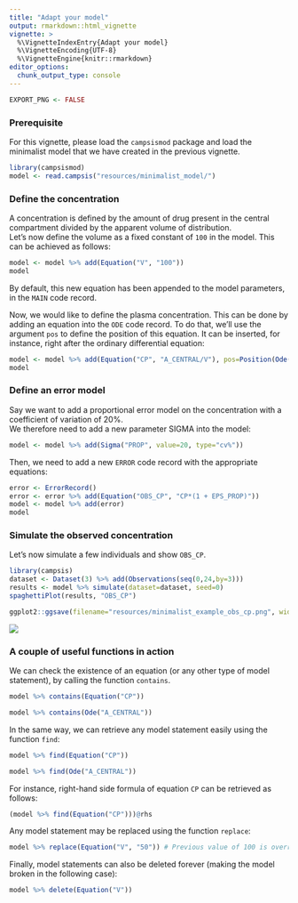 ```yaml
---
title: "Adapt your model"
output: rmarkdown::html_vignette
vignette: >
  %\VignetteIndexEntry{Adapt your model}
  %\VignetteEncoding{UTF-8}
  %\VignetteEngine{knitr::rmarkdown}
editor_options: 
  chunk_output_type: console
---
```


```r
EXPORT_PNG <- FALSE
```

### Prerequisite

For this vignette, please load the `campsismod` package and load the minimalist model that we have created in the previous vignette.

```r
library(campsismod)
model <- read.campsis("resources/minimalist_model/")
```

### Define the concentration

A concentration is defined by the amount of drug present in the central compartment divided by the apparent volume of distribution.  
Let's now define the volume as a fixed constant of `100` in the model. This can be achieved as follows:

```r
model <- model %>% add(Equation("V", "100"))
model
```

By default, this new equation has been appended to the model parameters, in the `MAIN` code record.  

Now, we would like to define the plasma concentration. This can be done by adding an equation into the `ODE` code record. To do that, we'll use the argument `pos` to define the position of this equation. It can be inserted, for instance, right after the ordinary differential equation:

```r
model <- model %>% add(Equation("CP", "A_CENTRAL/V"), pos=Position(Ode("A_CENTRAL")))
model
```

### Define an error model

Say we want to add a proportional error model on the concentration with a coefficient of variation of 20%.  
We therefore need to add a new parameter SIGMA into the model:

```r
model <- model %>% add(Sigma("PROP", value=20, type="cv%"))
```

Then, we need to add a new `ERROR` code record with the appropriate equations:

```r
error <- ErrorRecord()
error <- error %>% add(Equation("OBS_CP", "CP*(1 + EPS_PROP)"))
model <- model %>% add(error)
model
```

### Simulate the observed concentration

Let's now simulate a few individuals and show `OBS_CP`.

```r
library(campsis)
dataset <- Dataset(3) %>% add(Observations(seq(0,24,by=3)))
results <- model %>% simulate(dataset=dataset, seed=0)
spaghettiPlot(results, "OBS_CP")
```

```r
ggplot2::ggsave(filename="resources/minimalist_example_obs_cp.png", width=7, height=3, dpi=100)
```

![](resources/minimalist_example_obs_cp.png)

### A couple of useful functions in action

We can check the existence of an equation (or any other type of model statement), by calling the function `contains`.

```r
model %>% contains(Equation("CP"))

model %>% contains(Ode("A_CENTRAL"))
```

In the same way, we can retrieve any model statement easily using the function `find`:

```r
model %>% find(Equation("CP"))

model %>% find(Ode("A_CENTRAL"))
```

For instance, right-hand side formula of equation `CP` can be retrieved as follows:

```r
(model %>% find(Equation("CP")))@rhs
```

Any model statement may be replaced using the function `replace`:

```r
model %>% replace(Equation("V", "50")) # Previous value of 100 is overridden
```

Finally, model statements can also be deleted forever (making the model broken in the following case):

```r
model %>% delete(Equation("V"))
```
